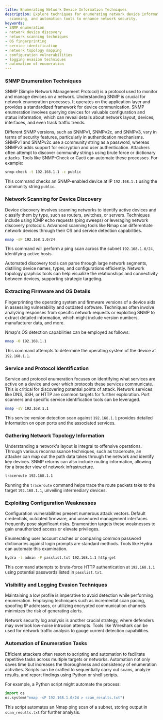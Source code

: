 ```yaml
---
title: Enumerating Network Device Information Techniques
description: Explore techniques for enumerating network device information using SNMP,
  scanning, and automation tools to enhance network security.
keywords:
- SNMP enumeration
- network device discovery
- network scanning techniques
- OS fingerprinting
- service identification
- network topology mapping
- configuration vulnerabilities
- logging evasion techniques
- automation of enumeration
---
```


### SNMP Enumeration Techniques

SNMP (Simple Network Management Protocol) is a protocol used to monitor and manage devices on a network. Understanding SNMP is crucial for network enumeration processes. It operates on the application layer and provides a standardized framework for device communication. SNMP enumeration involves querying devices for valuable configuration and status information, which can reveal details about network layout, devices, interfaces, and even track traffic trends.

Different SNMP versions, such as SNMPv1, SNMPv2c, and SNMPv3, vary in terms of security features, particularly in authentication mechanisms. SNMPv1 and SNMPv2c use a community string as a password, whereas SNMPv3 adds support for encryption and user authentication. Attackers often attempt to discover community strings using brute force or dictionary attacks. Tools like SNMP-Check or Cacti can automate these processes. For example:

```bash
snmp-check -t 192.168.1.1 -c public
```

This command checks an SNMP-enabled device at IP `192.168.1.1` using the community string `public`.

### Network Scanning for Device Discovery

Device discovery involves scanning networks to identify active devices and classify them by type, such as routers, switches, or servers. Techniques include using ICMP echo requests (ping sweeps) or leveraging network discovery protocols. Advanced scanning tools like Nmap can differentiate network devices through their OS and service detection capabilities.

```bash
nmap -sP 192.168.1.0/24
```

This command will perform a ping scan across the subnet `192.168.1.0/24`, identifying active hosts.

Automated discovery tools can parse through large network segments, distilling device names, types, and configurations efficiently. Network topology graphics tools can help visualize the relationships and connectivity between devices, supporting strategic targeting.

### Extracting Firmware and OS Details

Fingerprinting the operating system and firmware versions of a device aids in assessing vulnerability and outdated software. Techniques often involve analyzing responses from specific network requests or exploiting SNMP to extract detailed information, which might include version numbers, manufacturer data, and more.

Nmap's OS detection capabilities can be employed as follows:

```bash
nmap -O 192.168.1.1
```

This command attempts to determine the operating system of the device at `192.168.1.1`.

### Service and Protocol Identification

Service and protocol enumeration focuses on identifying what services are active on a device and over which protocols these services communicate. This is critical for discovering potential points of attack. Network services like DNS, SSH, or HTTP are common targets for further exploration. Port scanners and specific service identification tools can be leveraged.

```bash
nmap -sV 192.168.1.1
```

This service version detection scan against `192.168.1.1` provides detailed information on open ports and the associated services.

### Gathering Network Topology Information

Understanding a network's layout is integral to offensive operations. Through various reconnaissance techniques, such as traceroute, an attacker can map out the path data takes through the network and identify key devices. SNMP returns can also include routing information, allowing for a broader view of network infrastructure.

```bash
traceroute 192.168.1.1
```

Running the `traceroute` command helps trace the route packets take to the target `192.168.1.1`, unveiling intermediary devices.

### Exploiting Configuration Weaknesses

Configuration vulnerabilities present numerous attack vectors. Default credentials, outdated firmware, and unsecured management interfaces frequently pose significant risks. Enumeration targets these weaknesses to gain unauthorized access or elevate privileges.

Enumerating user account caches or comparing common password dictionaries against login prompts are standard methods. Tools like Hydra can automate this examination.

```bash
hydra -l admin -P passlist.txt 192.168.1.1 http-get
```

This command attempts to brute-force HTTP authentication at `192.168.1.1` using potential passwords listed in `passlist.txt`.

### Visibility and Logging Evasion Techniques

Maintaining a low profile is imperative to avoid detection while performing enumeration. Employing techniques such as incremental scan pacing, spoofing IP addresses, or utilizing encrypted communication channels minimizes the risk of generating alerts.

Network security log analysis is another crucial strategy, where defenders may overlook low-noise intrusion attempts. Tools like Wireshark can be used for network traffic analysis to gauge current detection capabilities.

### Automation of Enumeration Tasks

Efficient attackers often resort to scripting and automation to facilitate repetitive tasks across multiple targets or networks. Automation not only saves time but increases the thoroughness and consistency of enumeration activities. Scripts can be crafted to sequentially carry out scans, analyze results, and report findings using Python or shell scripts.

For example, a Python script might automate the process:

```python
import os
os.system("nmap -sP 192.168.1.0/24 > scan_results.txt")
```

This script automates an Nmap ping scan of a subnet, storing output in `scan_results.txt` for further analysis.
